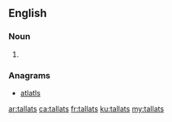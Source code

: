 ==English==

===Noun===
{{head|en|noun plural form}}

# {{plural of|tallat|lang=en}}

===Anagrams===
* [[atlatls#English|atlatls]]

[[ar:tallats]]
[[ca:tallats]]
[[fr:tallats]]
[[ku:tallats]]
[[my:tallats]]